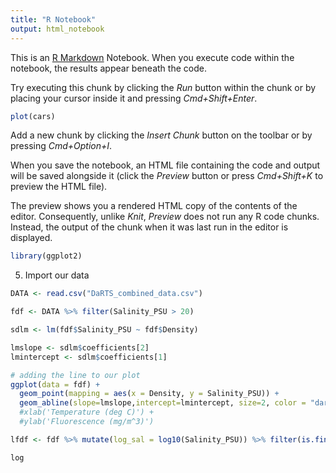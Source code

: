 ```yaml
---
title: "R Notebook"
output: html_notebook
---
```


This is an [R Markdown](http://rmarkdown.rstudio.com) Notebook. When you execute code within the notebook, the results appear beneath the code. 

Try executing this chunk by clicking the *Run* button within the chunk or by placing your cursor inside it and pressing *Cmd+Shift+Enter*. 

```r
plot(cars)
```

Add a new chunk by clicking the *Insert Chunk* button on the toolbar or by pressing *Cmd+Option+I*.

When you save the notebook, an HTML file containing the code and output will be saved alongside it (click the *Preview* button or press *Cmd+Shift+K* to preview the HTML file). 

The preview shows you a rendered HTML copy of the contents of the editor. Consequently, unlike *Knit*, *Preview* does not run any R code chunks. Instead, the output of the chunk when it was last run in the editor is displayed.

```r
library(ggplot2)
```
5. Import our data
```r
DATA <- read.csv("DaRTS_combined_data.csv")
```


```r

fdf <- DATA %>% filter(Salinity_PSU > 20)

sdlm <- lm(fdf$Salinity_PSU ~ fdf$Density)

lmslope <- sdlm$coefficients[2]
lmintercept <- sdlm$coefficients[1]

# adding the line to our plot
ggplot(data = fdf) + 
  geom_point(mapping = aes(x = Density, y = Salinity_PSU)) +
  geom_abline(slope=lmslope,intercept=lmintercept, size=2, color = "darkblue")
  #xlab('Temperature (deg C)') +
  #ylab('Fluorescence (mg/m^3)')
```
```r
lfdf <- fdf %>% mutate(log_sal = log10(Salinity_PSU)) %>% filter(is.finite(log_sal))

log

```